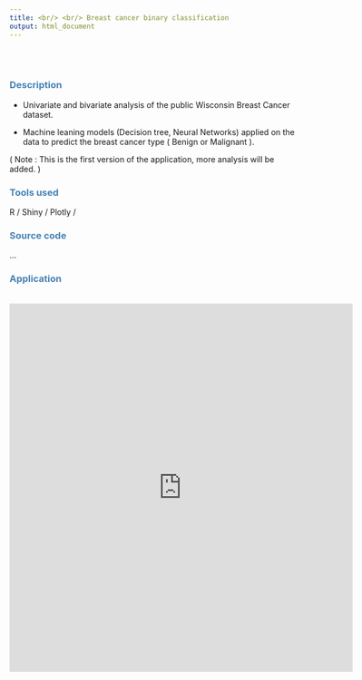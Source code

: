 ```yaml
---
title: <br/> <br/> Breast cancer binary classification
output: html_document
---
```

<br/>
<br/>
<style> 
  #header { 
    color: dodgerblue;
    text-align: center;
  }

  h3 {
    color: steelblue;
    Font-Weight: Bold;
  }
</style>

### Description

- Univariate and bivariate analysis of the public Wisconsin Breast Cancer dataset.

- Machine leaning models (Decision tree, Neural Networks) applied on the data to predict the breast cancer type ( Benign or Malignant ).

( Note : This is the first version of the application, more analysis will be added. )
<br/>

### Tools used 
R / Shiny / Plotly /
<br/>

### Source code
...
<br/>

### Application 
<br/>
<iframe src="https://mariembouhadda.shinyapps.io/breastt_cancer_app/" height="650" width="120%" frameBorder="0"></iframe>